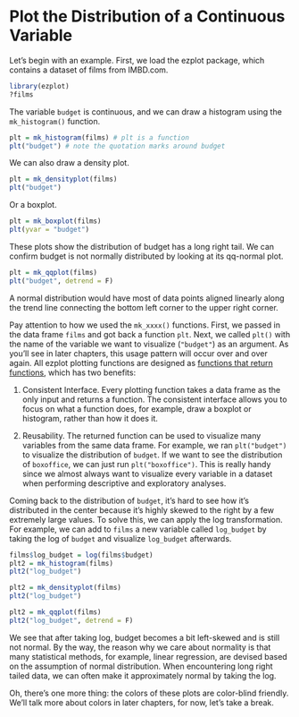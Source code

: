 # Plot the Distribution of a Continuous Variable

Let's begin with an example. First, we load the ezplot package, which contains 
a dataset of films from IMBD.com. 
```r
library(ezplot)
?films
```

The variable `budget` is continuous, and we can draw a histogram using the 
`mk_histogram()` function. 
```r
plt = mk_histogram(films) # plt is a function
plt("budget") # note the quotation marks around budget
```

We can also draw a density plot.
```r
plt = mk_densityplot(films) 
plt("budget") 
```

Or a boxplot.
```r
plt = mk_boxplot(films) 
plt(yvar = "budget") 
```

These plots show the distribution of budget has a long right tail. We can
confirm budget is not normally distributed by looking at its qq-normal plot. 
```r
plt = mk_qqplot(films) 
plt("budget", detrend = F) 
```

A normal distribution would have most of data points aligned linearly along the 
trend line connecting the bottom left corner to the upper right corner. 

Pay attention to how we used the `mk_xxxx()` functions. First, we passed in
the data frame `films` and got back a function `plt`. Next, we called 
`plt()` with the name of the variable we want to visualize (`"budget"`) as an
argument. As you'll see in later chapters, this usage pattern will occur over 
and over again. All ezplot plotting functions are designed as [functions that return functions](http://masterr.org/r/functions-that-return-functions/), which has two 
benefits: 

1. Consistent Interface. Every plotting function takes a data frame as the only
input and returns a function. The consistent interface allows you to focus on 
what a function does, for example, draw a boxplot or histogram, rather than how 
it does it. 

2. Reusability. The returned function can be used to visualize many variables 
from the same data frame. For example, we ran `plt("budget")` to visualize
the distribution of `budget`. If we want to see the distribution of `boxoffice`,
we can just run `plt("boxoffice")`. This is really handy since we almost always 
want to visualize every variable in a dataset when performing descriptive and
exploratory analyses. 

Coming back to the distribution of `budget`, it's hard to see how it's 
distributed in the center because it's highly skewed to the right by a few 
extremely large values. To solve this, we can apply the log transformation. 
For example, we can add to `films` a new variable called `log_budget` by 
taking the log of `budget` and visualize `log_budget` afterwards.
```r
films$log_budget = log(films$budget)
plt2 = mk_histogram(films)
plt2("log_budget")
```

```r
plt2 = mk_densityplot(films)
plt2("log_budget")
```

```r
plt2 = mk_qqplot(films)
plt2("log_budget", detrend = F)
```

We see that after taking log, budget becomes a bit left-skewed and is still
not normal. By the way, the reason why we care about normality is that many 
statistical methods, for example, linear regression, are devised based on the 
assumption of normal distribution. When encountering long right tailed data, 
we can often make it approximately normal by taking the log. 

Oh, there's one more thing: the colors of these plots are color-blind friendly. 
We'll talk more about colors in later chapters, for now, let's take a break. 

